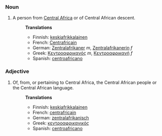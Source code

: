 ===Noun===
#A person from [[Central Africa]] or of Central African descent.
#:'''Translations'''
#:*Finnish: [[keskiafrikkalainen]]
#:*French: [[Centrafricain]]
#:*German: [[Zentralafrikaner]] ''m'', [[Zentralafrikanerin]] ''f''
#:*Greek: [[Κεντροαφρικανός]] ''m'', [[Κεντροαφρικανή]] ''f''
#:*Spanish: [[centroafricano]]

===Adjective===
#Of, from, or pertaining to Central Africa, the Central African people or the Central African language.
#:'''Translations'''
#:*Finnish: [[keskiafrikkalainen]]
#:*French: [[centrafricain]]
#:*German: [[zentralafrikanisch]]
#:*Greek: [[κεντροαφρικανικός]]
#:*Spanish: [[centroafricano]]